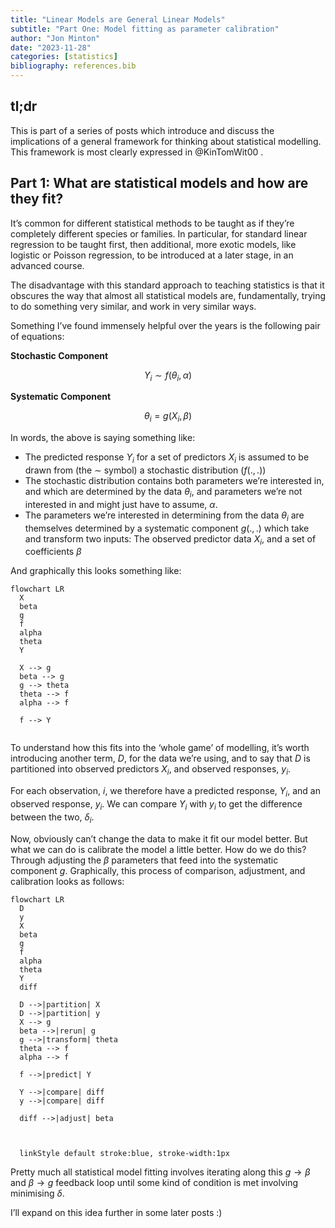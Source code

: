 ```yaml
---
title: "Linear Models are General Linear Models"
subtitle: "Part One: Model fitting as parameter calibration"
author: "Jon Minton"
date: "2023-11-28"
categories: [statistics]
bibliography: references.bib
---
```


## tl;dr

This is part of a series of posts which introduce and discuss the implications of a general framework for thinking about statistical modelling. This framework is most clearly expressed in @KinTomWit00 . 

## Part 1: What are statistical models and how are they fit?

It's common for different statistical methods to be taught as if they're completely different species or families. In particular, for standard linear regression to be taught first, then additional, more exotic models, like logistic or Poisson regression, to be introduced at a later stage, in an advanced course.

The disadvantage with this standard approach to teaching statistics is that it obscures the way that almost all statistical models are, fundamentally, trying to do something very similar, and work in very similar ways.

Something I've found immensely helpful over the years is the following pair of equations:

**Stochastic Component**

$$
Y_i \sim f(\theta_i, \alpha)
$$

**Systematic Component**

$$
\theta_i = g(X_i, \beta)
$$

In words, the above is saying something like:

-   The predicted response $Y_i$ for a set of predictors $X_i$ is assumed to be drawn from (the $\sim$ symbol) a stochastic distribution ($f(.,.)$)
-   The stochastic distribution contains both parameters we're interested in, and which are determined by the data $\theta_i$, and parameters we're not interested in and might just have to assume, $\alpha$.
-   The parameters we're interested in determining from the data $\theta_i$ are themselves determined by a systematic component $g(.,.)$ which take and transform two inputs: The observed predictor data $X_i$, and a set of coefficients $\beta$

And graphically this looks something like:

```mermaid
flowchart LR
  X
  beta
  g
  f
  alpha
  theta
  Y
  
  X --> g
  beta --> g
  g --> theta
  theta --> f
  alpha --> f
  
  f --> Y


```

To understand how this fits into the 'whole game' of modelling, it's worth introducing another term, $D$, for the data we're using, and to say that $D$ is partitioned into observed predictors $X_i$, and observed responses, $y_i$.

For each observation, $i$, we therefore have a predicted response, $Y_i$, and an observed response, $y_i$. We can compare $Y_i$ with $y_i$ to get the difference between the two, $\delta_i$.

Now, obviously can't change the data to make it fit our model better. But what we can do is calibrate the model a little better. How do we do this? Through adjusting the $\beta$ parameters that feed into the systematic component $g$. Graphically, this process of comparison, adjustment, and calibration looks as follows:

```mermaid
flowchart LR
  D
  y
  X
  beta
  g
  f
  alpha
  theta
  Y
  diff
  
  D -->|partition| X
  D -->|partition| y
  X --> g
  beta -->|rerun| g
  g -->|transform| theta
  theta --> f
  alpha --> f
  
  f -->|predict| Y
  
  Y -->|compare| diff
  y -->|compare| diff
  
  diff -->|adjust| beta
  
  
  
  linkStyle default stroke:blue, stroke-width:1px

```

Pretty much all statistical model fitting involves iterating along this $g \to \beta$ and $\beta \to g$ feedback loop until some kind of condition is met involving minimising $\delta$. 

I'll expand on this idea further in some later posts :)
